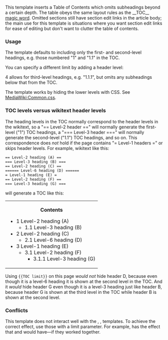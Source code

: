 {{Documentation subpage}}
<!-- PLEASE ADD CATEGORIES AND INTERWIKIS AT THE BOTTOM OF THIS PAGE -->
This template inserts a Table of Contents which omits subheadings beyond a certain depth. The table obeys the same layout rules as the <nowiki>__TOC__</nowiki> [[WP:MAGIC|magic word]]. Omitted sections still have section edit links in the article body; the main use for this template is situations where you want section edit links for ease of editing but don't want to clutter the table of contents.

===Usage===
{{tlx|TOC limit}}

The template defaults to including only the first- and second-level headings, e.g. those numbered "1" and "1.1" in the TOC.

You can specify a different limit by adding a header level:

{{tlx|TOC limit|4}}

4 allows for third-level headings, e.g. "1.1.1", but omits any subheadings below that from the TOC.

The template works by hiding the lower levels with CSS. See [[MediaWiki:Common.css]].

=== TOC levels versus wikitext header levels ===
The heading levels in the TOC normally correspond to the header levels in the wikitext, so a "== Level-2 header ==" will normally generate the first-level ("1") TOC headings, a "=== Level-3 header ===" will normally generate the second-level ("1.1") TOC headings, and so on. This correspondence does ''not'' hold if the page contains "= Level-1 headers =" or skips header levels. For example, wikitext like this:
 == Level-2 heading (A) ==
 === Level-3 heading (B) ===
 == Level-2 heading (C) ==
 ====== Level-6 heading (D) ======
 = Level-1 heading (E) =
 == Level-2 heading (F) ==
 === Level-3 heading (G) ===
will generate a TOC like this:
{| class="toc"
|<div style="text-align:center"><b>Contents</b></div>
<ul>
<li class="toclevel-1 tocsection-1"><span class="tocnumber">1</span> <span class="toctext">Level-2 heading (A)</span><ul>
<li class="toclevel-2 tocsection-2"><span class="tocnumber">1.1</span> <span class="toctext">Level-3 heading (B)</span></li>
</ul></li>
<li class="toclevel-1 tocsection-1"><span class="tocnumber">2</span> <span class="toctext">Level-2 heading (C)</span><ul>
<li class="toclevel-2 tocsection-2"><span class="tocnumber">2.1</span> <span class="toctext">Level-6 heading (D)</span></li>
</ul></li>
<li class="toclevel-1 tocsection-1"><span class="tocnumber">3</span> <span class="toctext">Level-1 heading (E)</span><ul>
<li class="toclevel-2 tocsection-2"><span class="tocnumber">3.1</span> <span class="toctext">Level-2 heading (F)</span><ul>
<li class="toclevel-3 tocsection-3"><span class="tocnumber">3.1.1</span> <span class="toctext">Level-3 heading (G)</span></li>
</ul></li>
</ul></li>
</ul>
|}
Using <tt><nowiki>{{TOC limit}}</nowiki></tt> on this page ''would not'' hide header D, because even though it is a level-6 heading it is shown at the second level in the TOC. And it ''would'' hide header G even though it is a level-3 heading just like header B, because header G is shown at the third level in the TOC while header B is shown at the second level.

=== Conflicts ===
This template does not interact well with the {{tl|TOC right}}, {{tl|TOC left}}, {{tl|TOC center}} templates.  To achieve the correct effect, use those with a limit parameter.  For example, {{tlx|TOC&nbsp;right|2=limit=2}} has the effect that {{tlx|TOC&nbsp;right}} and {{tlx|TOC&nbsp;limit|2}} would have—if they worked together.

<includeonly>
<!-- ADD CATEGORIES BELOW THIS LINE -->
[[Category:Templates|{{PAGENAME}}]]

<!-- ADD INTERWIKIS BELOW THIS LINE -->
</includeonly>